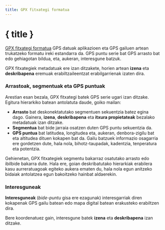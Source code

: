 ```yaml
---
title: GPX fitxategi formatua
---
```


<script>
</script>

# { title }

<a href="https://www.topografix.com/gpx.asp" target="_blank">GPX fitxategi formatua</a> GPS datuak aplikazioen eta GPS gailuen artean trukatzeko formatu ireki estandarra da.
GPS puntu serie bat GPS arrasto bat edo gehiagotan bildua, eta, aukeran, interesgune batzuk.

GPX fitxategiek metadatuak ere izan ditzakete, horien artean **izena** eta **deskribapena** eremuak erabiltzaileentzat erabilgarrienak izaten dira.

### <Waypoints size="16" class="inline-block" style="margin-bottom: 2px" /> Arrastoak, segmentuak eta GPS puntuak

Arestian esan bezala, GPX fitxategi batek GPS serie ugari izan ditzake.
Egitura hierarkiko batean antolatuta daude, goiko mailan:

- **Arrasto** bat deskonektatutako segmentuen sekuentzia batez egina dago.
  Gainera, **izena**, **deskribapena** eta **itxura propietateak** bezalako metadatuak izan ditzake.
- **Segmentua** bat bide jarraia osatzen duten GPS puntu sekuentzia da.
- **GPS puntua** bat latitudea, longitudea eta, aukeran, denbora-zigilu bat eta altitudea dituen kokapen bat da.
  Gailu batzuek informazio osagarria ere gordetzen dute, hala nola, bihotz-taupadak, kadentzia, tenperatura eta potentzia.

Gehienetan, GPX fitxategiek segmentu bakarraz osatutako arrasto edo ibilbide bakarra dute.
Hala ere, goian deskribatutako hierarkiak erabilera kasu aurreratuagoak egiteko aukera ematen du, hala nola egun anitzeko bidaiak antolatzea egun bakoitzeko hainbat aldaerekin.

### <MapPin size="16" class="inline-block" style="margin-bottom: 2px" /> Interesguneak

**Interesguneak** (_bide-puntu_ gisa ere ezagunak) interesgarriak diren kokapenak GPS gailu batean edo mapa digital batean erakusteko erabiltzen dira.

Bere koordenatuez gain, interesgune batek **izena** eta **deskribapena** izan ditzake.
